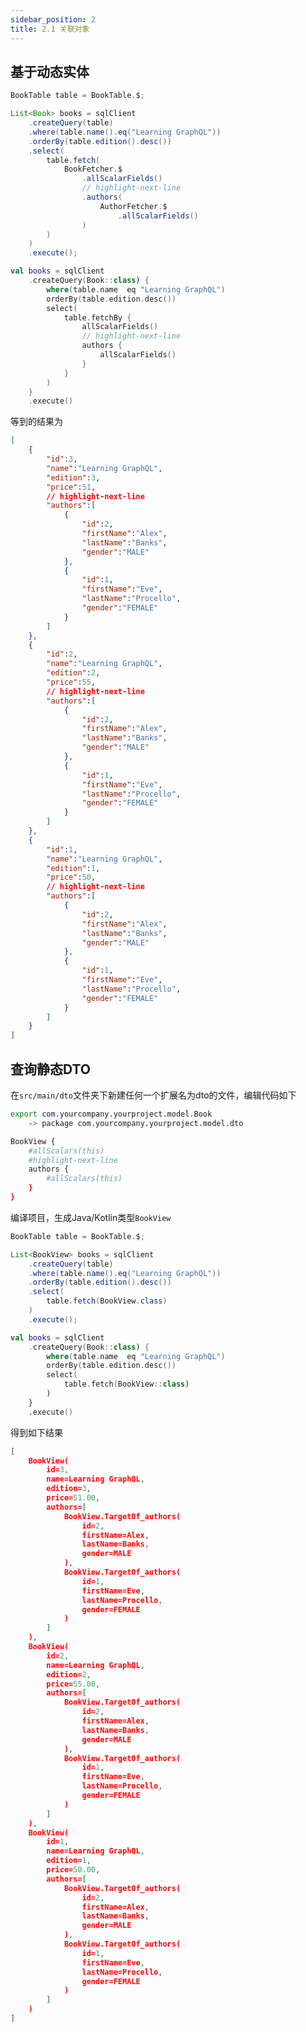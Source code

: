 ```yaml
---
sidebar_position: 2
title: 2.1 关联对象
---
```



## 基于动态实体

<Tabs groupId="language">
<TabItem value="java" label="Java">

```java
BookTable table = BookTable.$;

List<Book> books = sqlClient
    .createQuery(table)
    .where(table.name().eq("Learning GraphQL"))
    .orderBy(table.edition().desc())
    .select(
        table.fetch(
            BookFetcher.$
                .allScalarFields()
                // highlight-next-line
                .authors(
                    AuthorFetcher.$
                        .allScalarFields()
                )
        )
    )
    .execute();
```

</TabItem>
<TabItem value="kotlin" label="Kotlin">

```kotlin
val books = sqlClient
    .createQuery(Book::class) {
        where(table.name  eq "Learning GraphQL")
        orderBy(table.edition.desc())
        select(
            table.fetchBy {
                allScalarFields()
                // highlight-next-line
                authors {
                    allScalarFields()
                }
            }
        )
    }
    .execute()
```

</TabItem>
</Tabs>

等到的结果为

```json
[
    {
        "id":3,
        "name":"Learning GraphQL",
        "edition":3,
        "price":51,
        // highlight-next-line
        "authors":[
            {
                "id":2,
                "firstName":"Alex",
                "lastName":"Banks",
                "gender":"MALE"
            },
            {
                "id":1,
                "firstName":"Eve",
                "lastName":"Procello",
                "gender":"FEMALE"
            }
        ]
    },
    {
        "id":2,
        "name":"Learning GraphQL",
        "edition":2,
        "price":55,
        // highlight-next-line
        "authors":[
            {
                "id":2,
                "firstName":"Alex",
                "lastName":"Banks",
                "gender":"MALE"
            },
            {
                "id":1,
                "firstName":"Eve",
                "lastName":"Procello",
                "gender":"FEMALE"
            }
        ]
    },
    {
        "id":1,
        "name":"Learning GraphQL",
        "edition":1,
        "price":50,
        // highlight-next-line
        "authors":[
            {
                "id":2,
                "firstName":"Alex",
                "lastName":"Banks",
                "gender":"MALE"
            },
            {
                "id":1,
                "firstName":"Eve",
                "lastName":"Procello",
                "gender":"FEMALE"
            }
        ]
    }
]
```

## 查询静态DTO

在`src/main/dto`文件夹下新建任何一个扩展名为dto的文件，编辑代码如下

```sh
export com.yourcompany.yourproject.model.Book
    -> package com.yourcompany.yourproject.model.dto

BookView {
    #allScalars(this)
    #highlight-next-line
    authors {
        #allScalars(this)
    }
}
```

编译项目，生成Java/Kotlin类型`BookView`

<Tabs groupId="language">
<TabItem value="java" label="Java">

```java
BookTable table = BookTable.$;

List<BookView> books = sqlClient
    .createQuery(table)
    .where(table.name().eq("Learning GraphQL"))
    .orderBy(table.edition().desc())
    .select(
        table.fetch(BookView.class)
    )
    .execute();
```

</TabItem>
<TabItem value="kotlin" label="Kotlin">

```kotlin
val books = sqlClient
    .createQuery(Book::class) {
        where(table.name  eq "Learning GraphQL")
        orderBy(table.edition.desc())
        select(
            table.fetch(BookView::class)
        )
    }
    .execute()
```

</TabItem>
</Tabs>

得到如下结果

```json
[
    BookView(
        id=3, 
        name=Learning GraphQL, 
        edition=3, 
        price=51.00, 
        authors=[
            BookView.TargetOf_authors(
                id=2, 
                firstName=Alex, 
                lastName=Banks, 
                gender=MALE
            ), 
            BookView.TargetOf_authors(
                id=1, 
                firstName=Eve, 
                lastName=Procello, 
                gender=FEMALE
            )
        ]
    ), 
    BookView(
        id=2, 
        name=Learning GraphQL, 
        edition=2, 
        price=55.00, 
        authors=[
            BookView.TargetOf_authors(
                id=2, 
                firstName=Alex, 
                lastName=Banks, 
                gender=MALE
            ), 
            BookView.TargetOf_authors(
                id=1, 
                firstName=Eve, 
                lastName=Procello, 
                gender=FEMALE
            )
        ]
    ), 
    BookView(
        id=1, 
        name=Learning GraphQL, 
        edition=1, 
        price=50.00, 
        authors=[
            BookView.TargetOf_authors(
                id=2, 
                firstName=Alex, 
                lastName=Banks, 
                gender=MALE
            ), 
            BookView.TargetOf_authors(
                id=1, 
                firstName=Eve, 
                lastName=Procello, 
                gender=FEMALE
            )
        ]
    )
]
```
